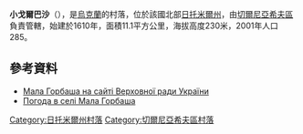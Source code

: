 {{coord|50|24|4|N|28|39|51|E|scale:30000|display=title}}

'''小戈爾巴沙'''（{{lang-uk|Мала Горбаша}}），是[[烏克蘭|烏克蘭]]的村落，位於該國北部[[日托米爾州|日托米爾州]]，由[[切爾尼亞希夫區|切爾尼亞希夫區]]負責管轄，始建於1610年，面積11.1平方公里，海拔高度230米，2001年人口285。

==參考資料==
* [http://w1.c1.rada.gov.ua/pls/z7502/A005?rf7571=10772 Мала Горбаша на сайті Верховної ради України]{{dead link|date=2017年12月 |bot=InternetArchiveBot |fix-attempted=yes }}
* [http://weather.in.ua/ua/zhitomirskaja/14495 Погода в селі Мала Горбаша] {{Wayback|url=http://weather.in.ua/ua/zhitomirskaja/14495 |date=20111219164146 }}

{{DEFAULTSORT:Мала Горбаша}}
[[Category:日托米爾州村落|Category:日托米爾州村落]]
[[Category:切爾尼亞希夫區村落|Category:切爾尼亞希夫區村落]]


{{Zhytomyr-geo-stub}}